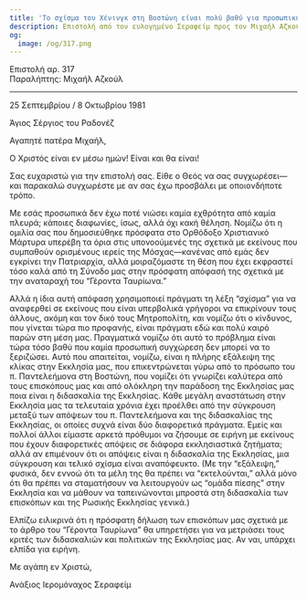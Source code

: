 ```yaml
---
title: 'Το σχίσμα του Χένινγκ στη Βοστώνη είναι πολύ βαθύ για προσωπική συγχώρεση'
description: Επιστολή από τον ευλογημένο Σεραφείμ προς τον Μιχαήλ Αζκούλ.
og:
  image: /og/317.png
---
```


<div style={{textAlign:'right', fontFamily:'monospace'}}>Επιστολή αρ. 317</div>
<div style={{textAlign:'left', fontFamily:'monospace'}}>Παραλήπτης: Μιχαήλ Αζκούλ</div>

---

25 Σεπτεμβρίου / 8 Οκτωβρίου 1981

Άγιος Σέργιος του Ραδονέζ

Αγαπητέ πατέρα Μιχαήλ,

Ο Χριστός είναι εν μέσω ημών! Είναι και θα είναι!

Σας ευχαριστώ για την επιστολή σας. Είθε ο Θεός να σας συγχωρέσει—και παρακαλώ συγχωρέστε με αν σας έχω προσβάλει με οποιονδήποτε τρόπο.

Με εσάς προσωπικά δεν έχω ποτέ νιώσει καμία εχθρότητα από καμία πλευρά; κάποιες διαφωνίες, ίσως, αλλά όχι κακή θέληση. Νομίζω ότι η ομιλία σας που δημοσιεύθηκε πρόσφατα στο Ορθόδοξο Χριστιανικό Μάρτυρα υπερέβη τα όρια στις υπονοούμενές της σχετικά με εκείνους που συμπαθούν ορισμένους ιερείς της Μόσχας—κανένας από εμάς δεν εγκρίνει την Πατριαρχία, αλλά μοιραζόμαστε τη θέση που έχει εκφραστεί τόσο καλά από τη Σύνοδο μας στην πρόσφατη απόφασή της σχετικά με την αναταραχή του “Γέροντα Ταυρίωνα.”

Αλλά η ίδια αυτή απόφαση χρησιμοποιεί πράγματι τη λέξη “σχίσμα” για να αναφερθεί σε εκείνους που είναι υπερβολικά γρήγοροι να επικρίνουν τους άλλους, ακόμη και τον δικό τους Μητροπολίτη, και νομίζω ότι ο κίνδυνος, που γίνεται τώρα πιο προφανής, είναι πράγματι εδώ και πολύ καιρό παρών στη μέση μας. Πραγματικά νομίζω ότι αυτό το πρόβλημα είναι τώρα τόσο βαθύ που καμία προσωπική συγχώρεση δεν μπορεί να το ξεριζώσει. Αυτό που απαιτείται, νομίζω, είναι η πλήρης εξάλειψη της κλίκας στην Εκκλησία μας, που επικεντρώνεται γύρω από το πρόσωπο του π. Παντελεήμονα στη Βοστώνη, που νομίζει ότι γνωρίζει καλύτερα από τους επισκόπους μας και από ολόκληρη την παράδοση της Εκκλησίας μας ποια είναι η διδασκαλία της Εκκλησίας. Κάθε μεγάλη αναστάτωση στην Εκκλησία μας τα τελευταία χρόνια έχει προέλθει από την σύγκρουση μεταξύ των απόψεων του π. Παντελεήμονα και της διδασκαλίας της Εκκλησίας, οι οποίες συχνά είναι δύο διαφορετικά πράγματα. Εμείς και πολλοί άλλοι είμαστε αρκετά πρόθυμοι να ζήσουμε σε ειρήνη με εκείνους που έχουν διαφορετικές απόψεις σε διάφορα εκκλησιαστικά ζητήματα; αλλά αν επιμένουν ότι οι απόψεις είναι η διδασκαλία της Εκκλησίας, μια σύγκρουση και τελικό σχίσμα είναι αναπόφευκτο. (Με την “εξάλειψη,” φυσικά, δεν εννοώ ότι τα μέλη της θα πρέπει να “εκτελούνται,” αλλά μόνο ότι θα πρέπει να σταματήσουν να λειτουργούν ως “ομάδα πίεσης” στην Εκκλησία και να μάθουν να ταπεινώνονται μπροστά στη διδασκαλία των επισκόπων και της Ρωσικής Εκκλησίας γενικά.)

Ελπίζω ειλικρινά ότι η πρόσφατη δήλωση των επισκόπων μας σχετικά με το άρθρο του “Γέροντα Ταυρίωνα” θα υπηρετήσει για να μετριάσει τους κριτές των διδασκαλιών και πολιτικών της Εκκλησίας μας. Αν ναι, υπάρχει ελπίδα για ειρήνη.

Με αγάπη εν Χριστώ,

Ανάξιος Ιερομόναχος Σεραφείμ